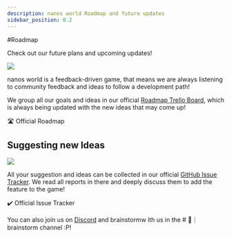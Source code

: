 ```yaml
---
description: nanos world Roadmap and future updates
sidebar_position: 0.2
---
```


#Roadmap


Check out our future plans and upcoming updates!

![](/img/docs/roadmap.jpg)

nanos world is a feedback-driven game, that means we are always listening to community feedback and ideas to follow a development path!

We group all our goals and ideas in our official [Roadmap Trello Board](https://roadmap.nanos.world), which is always being updated with the new ideas that may come up!

<ReferenceLink href="https://roadmap.nanos.world">🛣️ Official Roadmap</ReferenceLink>

## Suggesting new Ideas

![](/img/docs/github-issues.jpg)

All your suggestion and ideas can be collected in our official [GitHub Issue Tracker](https://issues.nanos.world). We read all reports in there and deeply discuss them to add the feature to the game!

<ReferenceLink href="https://issues.nanos.world">✔️ Official Issue Tracker</ReferenceLink>

You can also join us on [Discord](https://discord.nanos.world) and brainstormw ith us in the # 🧠｜brainstorm channel :P!